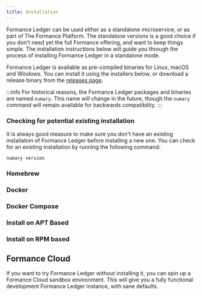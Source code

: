 ```yaml
---
title: Installation
---
```


Formance Ledger can be used either as a standalone microservice, or as part of The Formance Platform. The standalone versions is a good choice if you don't need yet the full Formance offering, and want to keep things simple. The installation instructions below will guide you through the process of installing Formance Ledger in a standalone mode.

Formance Ledger is available as pre-compiled binaries for Linux, macOS and Windows. You can install it using the installers below, or download a release binary from the [releases page](https://github.com/formancehq/ledger/releases).

:::info
For historical reasons, the Formance Ledger packages and binaries are named `numary`. This name will change in the future, though the `numary` command will remain available for backwards compatibility.
:::

### Checking for potential existing installation

It is always good measure to make sure you don't have an existing installation of Formance Ledger before installing a new one. You can check for an existing installation by running the following command:

```shell
numary version
```

### Homebrew
<HomebrewInstall />

### Docker
<DockerInstall />

### Docker Compose
<DockerComposeInstall />

### Install on APT Based
<APTInstall />

### Install on RPM based
<RPMInstall />

## Formance Cloud

If you want to try Formance Ledger without installing it, you can spin up a Formance Cloud sandbox environment. This will give you a fully functional development Formance Ledger instance, with sane defaults.
